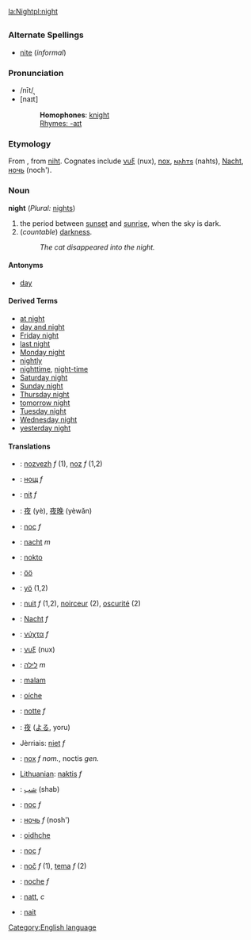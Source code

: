 [[la:Night]][[pl:night]]
=={{en}}==
[[Category:English language]]
===Alternate Spellings===
*[[nite]] (''informal'')
===Pronunciation===
*/nīt/
*[naɪt̚]
*:'''Homophones''': [[knight]]
*:[[Rhymes:English:-aɪt|Rhymes: -aɪt]]
===Etymology===
From {{enm}}, from {{ang}} [[niht]]. Cognates include {{grc}} [[νυξ]] (nux), {{la}} [[nox]], {{got}} [[𐌽𐌰𐌷𐍄𐍃]] (nahts), {{de}} [[Nacht]], {{ru}} [[ночь]] (noch').
===Noun===
'''night''' (''Plural:'' [[nights]])

#the period between [[sunset]] and [[sunrise]], when the sky is dark.
#(''countable'') [[darkness]].
#:''The cat disappeared into the night.''
====Antonyms====
*[[day]]
====Derived Terms====
*[[at night]]
*[[day and night]]
*[[Friday night]]
*[[last night]]
*[[Monday night]]
*[[nightly]]
*[[nighttime]], [[night-time]]
*[[Saturday night]]
*[[Sunday night]]
*[[Thursday night]]
*[[tomorrow night]]
*[[Tuesday night]]
*[[Wednesday night]]
*[[yesterday night]]

====Translations====
*{{br}}: [[nozvezh]] ''f'' (1), [[noz]] ''f'' (1,2)
*{{bg}}: [[нощ]] ''f''
*{{ca}}: [[nit]] ''f''
*{{zh}}: [[夜]] (yè), [[夜晚]] (yèwǎn)
*{{cs}}: [[noc]] ''f''
*{{nl}}: [[nacht]] ''m''
*{{eo}}: [[nokto]]
*{{et}}: [[öö]]
*{{fi}}: [[yö]] (1,2)
*{{fr}}: [[nuit]] ''f'' (1,2), [[noirceur]] (2), [[oscurité]] (2)
*{{de}}: [[Nacht]] ''f''
*{{el}}: [[νύχτα]] ''f''
*{{grc}}: [[νυξ]] (nux) <!-- please check -->
*{{he}}: [[לילה]] ''m''
*{{id}}: [[malam]]
*{{ga}}: [[oíche]]
*{{it}}: [[notte]] ''f''
*{{ja}}: [[夜]] ([[よる]], yoru)
*Jèrriais:  [[niet]] ''f''
*{{la}}: [[nox]] ''f nom.'', noctis ''gen.''
*[[Lithuanian]]: [[naktis]] ''f''
*{{fa}}: [[شب]] (shab)
*{{pl}}: [[noc]] ''f''
*{{ru}}: [[ночь]] ''f'' (nosh')
*{{gd}}: [[oidhche]]
*{{sk}}: [[noc]] ''f''
*{{sl}}: [[noč]] ''f'' (1), [[tema]] ''f'' (2)
*{{es}}: [[noche]] ''f''
*{{sv}}: [[natt]], ''c''
*{{tpi}}: [[nait]]